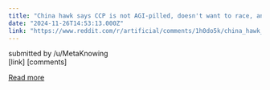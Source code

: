 ```yaml
---
title: "China hawk says CCP is not AGI-pilled, doesn't want to race, and is focused on other things (chips, Taiwan, demographics)"
date: "2024-11-26T14:53:13.000Z"
link: "https://www.reddit.com/r/artificial/comments/1h0do5k/china_hawk_says_ccp_is_not_agipilled_doesnt_want/"
---
```


submitted by    /u/MetaKnowing  
 [link]   [comments]

[Read more](https://www.reddit.com/r/artificial/comments/1h0do5k/china_hawk_says_ccp_is_not_agipilled_doesnt_want/)
